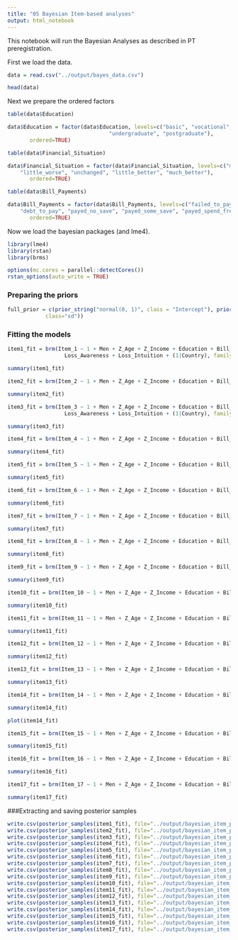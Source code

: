 ```yaml
---
title: "05 Bayesian Item-based analyses"
output: html_notebook
---
```


This notebook will run the Bayesian Analyses as described in PT preregistration.

First we load the data.

```r
data = read.csv("../output/bayes_data.csv")
```

```r
head(data)
```
Next we prepare the ordered factors
```r
table(data$Education)
```
```r
data$Education = factor(data$Education, levels=c("basic", "vocational",
                                "undergraduate", "postgraduate"),
       ordered=TRUE)
```

```r
table(data$Financial_Situation)
```
```r
data$Financial_Situation = factor(data$Financial_Situation, levels=c("much_worse",
    "little_worse", "unchanged", "little_better", "much_better"),
       ordered=TRUE)
```

```r
table(data$Bill_Payments)
```
```r
data$Bill_Payments = factor(data$Bill_Payments, levels=c("failed_to_pay",
    "debt_to_pay", "payed_no_save", "payed_some_save", "payed_spend_free"),
       ordered=TRUE)
```

Now we load the bayesian packages (and lme4).

```r
library(lme4)
library(rstan)
library(brms)
```

```r
options(mc.cores = parallel::detectCores())
rstan_options(auto_write = TRUE)
```

### Preparing the priors

```r
full_prior = c(prior_string("normal(0, 1)", class = "Intercept"), prior_string("normal(0, 1)", class = "b"), prior_string("exponential(1)",
            class="sd"))
```

### Fitting the models

```r
item1_fit = brm(Item_1 ~ 1 + Men + Z_Age + Z_Income + Education + Bill_Payments +
                  Loss_Awareness + Loss_Intuition + (1|Country), family=bernoulli, data=data, prior=full_prior, save_all_pars=T)
```


```r
summary(item1_fit)
```
```r
item2_fit = brm(Item_2 ~ 1 + Men + Z_Age + Z_Income + Education + Bill_Payments + Loss_Awareness + Loss_Intuition + (1|Country), family=bernoulli, data=data, prior=full_prior)
```

```r
summary(item2_fit)
```
```r
item3_fit = brm(Item_3 ~ 1 + Men + Z_Age + Z_Income + Education + Bill_Payments +
                  Loss_Awareness + Loss_Intuition + (1|Country), family=bernoulli, data=data, prior=full_prior)
```

```r
summary(item3_fit)
```
```r
item4_fit = brm(Item_4 ~ 1 + Men + Z_Age + Z_Income + Education + Bill_Payments + Loss_Awareness + Loss_Intuition + (1|Country), family=bernoulli, data=data, prior=full_prior)
```

```r
summary(item4_fit)
```
```r
item5_fit = brm(Item_5 ~ 1 + Men + Z_Age + Z_Income + Education + Bill_Payments + Loss_Awareness + Loss_Intuition + (1|Country), family=bernoulli, data=data, prior=full_prior)
```

```r
summary(item5_fit)
```

```r
item6_fit = brm(Item_6 ~ 1 + Men + Z_Age + Z_Income + Education + Bill_Payments + Loss_Awareness + Loss_Intuition + (1|Country), family=bernoulli, data=data, prior=full_prior)
```

```r
summary(item6_fit)
```

```r
item7_fit = brm(Item_7 ~ 1 + Men + Z_Age + Z_Income + Education + Bill_Payments + Loss_Awareness + Loss_Intuition + (1|Country), family=bernoulli, data=data, prior=full_prior)
```

```r
summary(item7_fit)
```

```r
item8_fit = brm(Item_8 ~ 1 + Men + Z_Age + Z_Income + Education + Bill_Payments + Loss_Awareness + Loss_Intuition + (1|Country), family=bernoulli, data=data, prior=full_prior)
```

```r
summary(item8_fit)
```

```r
item9_fit = brm(Item_9 ~ 1 + Men + Z_Age + Z_Income + Education + Bill_Payments + Loss_Awareness + Loss_Intuition + (1|Country), family=bernoulli, data=data, prior=full_prior)
```

```r
summary(item9_fit)
```

```r
item10_fit = brm(Item_10 ~ 1 + Men + Z_Age + Z_Income + Education + Bill_Payments + Loss_Awareness + Loss_Intuition + (1|Country), family=bernoulli, data=data, prior=full_prior)
```

```r
summary(item10_fit)
```

```r
item11_fit = brm(Item_11 ~ 1 + Men + Z_Age + Z_Income + Education + Bill_Payments + Loss_Awareness + Loss_Intuition + (1|Country), family=bernoulli, data=data, prior=full_prior)
```

```r
summary(item11_fit)
```

```r
item12_fit = brm(Item_12 ~ 1 + Men + Z_Age + Z_Income + Education + Bill_Payments + Loss_Awareness + Loss_Intuition + (1|Country), family=bernoulli, data=data, prior=full_prior)
```

```r
summary(item12_fit)
```

```r
item13_fit = brm(Item_13 ~ 1 + Men + Z_Age + Z_Income + Education + Bill_Payments + Loss_Awareness + Loss_Intuition + (1|Country), family=bernoulli, data=data, prior=full_prior)
```

```r
summary(item13_fit)
```

```r
item14_fit = brm(Item_14 ~ 1 + Men + Z_Age + Z_Income + Education + Bill_Payments + Loss_Awareness + Loss_Intuition + (1|Country), family=bernoulli, data=data, prior=full_prior)
```

```r
summary(item14_fit)
```

```r
plot(item14_fit)
```
```r
item15_fit = brm(Item_15 ~ 1 + Men + Z_Age + Z_Income + Education + Bill_Payments + Loss_Awareness + Loss_Intuition + (1|Country), family=bernoulli, data=data, prior=full_prior)
```

```r
summary(item15_fit)
```

```r
item16_fit = brm(Item_16 ~ 1 + Men + Z_Age + Z_Income + Education + Bill_Payments + Loss_Awareness + Loss_Intuition + (1|Country), family=bernoulli, data=data, prior=full_prior)
```

```r
summary(item16_fit)
```

```r
item17_fit = brm(Item_17 ~ 1 + Men + Z_Age + Z_Income + Education + Bill_Payments + Loss_Awareness + Loss_Intuition + (1|Country), family=bernoulli, data=data, prior=full_prior)
```

```r
summary(item17_fit)
```

###Extracting and saving posterior samples

```r
write.csv(posterior_samples(item1_fit), file="../output/bayesian_item_posteriors/item1.csv")
write.csv(posterior_samples(item2_fit), file="../output/bayesian_item_posteriors/item2.csv")
write.csv(posterior_samples(item3_fit), file="../output/bayesian_item_posteriors/item3.csv")
write.csv(posterior_samples(item4_fit), file="../output/bayesian_item_posteriors/item4.csv")
write.csv(posterior_samples(item5_fit), file="../output/bayesian_item_posteriors/item5.csv")
write.csv(posterior_samples(item6_fit), file="../output/bayesian_item_posteriors/item6.csv")
write.csv(posterior_samples(item7_fit), file="../output/bayesian_item_posteriors/item7.csv")
write.csv(posterior_samples(item8_fit), file="../output/bayesian_item_posteriors/item8.csv")
write.csv(posterior_samples(item9_fit), file="../output/bayesian_item_posteriors/item9.csv")
write.csv(posterior_samples(item10_fit), file="../output/bayesian_item_posteriors/item10.csv")
write.csv(posterior_samples(item11_fit), file="../output/bayesian_item_posteriors/item11.csv")
write.csv(posterior_samples(item12_fit), file="../output/bayesian_item_posteriors/item12.csv")
write.csv(posterior_samples(item13_fit), file="../output/bayesian_item_posteriors/item13.csv")
write.csv(posterior_samples(item14_fit), file="../output/bayesian_item_posteriors/item14.csv")
write.csv(posterior_samples(item15_fit), file="../output/bayesian_item_posteriors/item15.csv")
write.csv(posterior_samples(item16_fit), file="../output/bayesian_item_posteriors/item16.csv")
write.csv(posterior_samples(item17_fit), file="../output/bayesian_item_posteriors/item17.csv")
```
